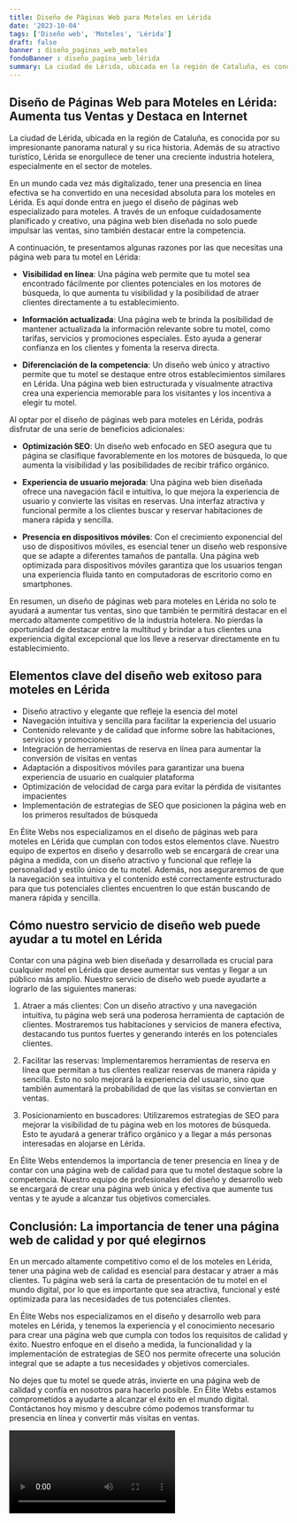 ```yaml
---
title: Diseño de Páginas Web para Moteles en Lérida
date: '2023-10-04'
tags: ['Diseño web', 'Moteles', 'Lérida']
draft: false
banner : diseño_paginas_web_moteles
fondoBanner : diseño_pagina_web_lérida
summary: La ciudad de Lérida, ubicada en la región de Cataluña, es conocida por su impresionante panorama natural y su rica historia. Además de su atractivo turístico, Lérida se enorgullece de tener una creciente industria hotelera, especialmente en el sector de moteles.
---
```


## Diseño de Páginas Web para Moteles en Lérida: Aumenta tus Ventas y Destaca en Internet

La ciudad de Lérida, ubicada en la región de Cataluña, es conocida por su impresionante panorama natural y su rica historia. Además de su atractivo turístico, Lérida se enorgullece de tener una creciente industria hotelera, especialmente en el sector de moteles.

En un mundo cada vez más digitalizado, tener una presencia en línea efectiva se ha convertido en una necesidad absoluta para los moteles en Lérida. Es aquí donde entra en juego el diseño de páginas web especializado para moteles. A través de un enfoque cuidadosamente planificado y creativo, una página web bien diseñada no solo puede impulsar las ventas, sino también destacar entre la competencia.

A continuación, te presentamos algunas razones por las que necesitas una página web para tu motel en Lérida:

- **Visibilidad en línea**: Una página web permite que tu motel sea encontrado fácilmente por clientes potenciales en los motores de búsqueda, lo que aumenta tu visibilidad y la posibilidad de atraer clientes directamente a tu establecimiento.

- **Información actualizada**: Una página web te brinda la posibilidad de mantener actualizada la información relevante sobre tu motel, como tarifas, servicios y promociones especiales. Esto ayuda a generar confianza en los clientes y fomenta la reserva directa.

- **Diferenciación de la competencia**: Un diseño web único y atractivo permite que tu motel se destaque entre otros establecimientos similares en Lérida. Una página web bien estructurada y visualmente atractiva crea una experiencia memorable para los visitantes y los incentiva a elegir tu motel.

Al optar por el diseño de páginas web para moteles en Lérida, podrás disfrutar de una serie de beneficios adicionales:

- **Optimización SEO**: Un diseño web enfocado en SEO asegura que tu página se clasifique favorablemente en los motores de búsqueda, lo que aumenta la visibilidad y las posibilidades de recibir tráfico orgánico.

- **Experiencia de usuario mejorada**: Una página web bien diseñada ofrece una navegación fácil e intuitiva, lo que mejora la experiencia de usuario y convierte las visitas en reservas. Una interfaz atractiva y funcional permite a los clientes buscar y reservar habitaciones de manera rápida y sencilla.

- **Presencia en dispositivos móviles**: Con el crecimiento exponencial del uso de dispositivos móviles, es esencial tener un diseño web responsive que se adapte a diferentes tamaños de pantalla. Una página web optimizada para dispositivos móviles garantiza que los usuarios tengan una experiencia fluida tanto en computadoras de escritorio como en smartphones.

En resumen, un diseño de páginas web para moteles en Lérida no solo te ayudará a aumentar tus ventas, sino que también te permitirá destacar en el mercado altamente competitivo de la industria hotelera. No pierdas la oportunidad de destacar entre la multitud y brindar a tus clientes una experiencia digital excepcional que los lleve a reservar directamente en tu establecimiento.

<GifSeo />

<Cta />

## Elementos clave del diseño web exitoso para moteles en Lérida

- Diseño atractivo y elegante que refleje la esencia del motel
- Navegación intuitiva y sencilla para facilitar la experiencia del usuario
- Contenido relevante y de calidad que informe sobre las habitaciones, servicios y promociones
- Integración de herramientas de reserva en línea para aumentar la conversión de visitas en ventas
- Adaptación a dispositivos móviles para garantizar una buena experiencia de usuario en cualquier plataforma
- Optimización de velocidad de carga para evitar la pérdida de visitantes impacientes
- Implementación de estrategias de SEO que posicionen la página web en los primeros resultados de búsqueda

En Élite Webs nos especializamos en el diseño de páginas web para moteles en Lérida que cumplan con todos estos elementos clave. Nuestro equipo de expertos en diseño y desarrollo web se encargará de crear una página a medida, con un diseño atractivo y funcional que refleje la personalidad y estilo único de tu motel. Además, nos aseguraremos de que la navegación sea intuitiva y el contenido esté correctamente estructurado para que tus potenciales clientes encuentren lo que están buscando de manera rápida y sencilla.

## Cómo nuestro servicio de diseño web puede ayudar a tu motel en Lérida

Contar con una página web bien diseñada y desarrollada es crucial para cualquier motel en Lérida que desee aumentar sus ventas y llegar a un público más amplio. Nuestro servicio de diseño web puede ayudarte a lograrlo de las siguientes maneras:

1. Atraer a más clientes: Con un diseño atractivo y una navegación intuitiva, tu página web será una poderosa herramienta de captación de clientes. Mostraremos tus habitaciones y servicios de manera efectiva, destacando tus puntos fuertes y generando interés en los potenciales clientes.

2. Facilitar las reservas: Implementaremos herramientas de reserva en línea que permitan a tus clientes realizar reservas de manera rápida y sencilla. Esto no solo mejorará la experiencia del usuario, sino que también aumentará la probabilidad de que las visitas se conviertan en ventas.

3. Posicionamiento en buscadores: Utilizaremos estrategias de SEO para mejorar la visibilidad de tu página web en los motores de búsqueda. Esto te ayudará a generar tráfico orgánico y a llegar a más personas interesadas en alojarse en Lérida.

En Élite Webs entendemos la importancia de tener presencia en línea y de contar con una página web de calidad para que tu motel destaque sobre la competencia. Nuestro equipo de profesionales del diseño y desarrollo web se encargará de crear una página web única y efectiva que aumente tus ventas y te ayude a alcanzar tus objetivos comerciales.

## Conclusión: La importancia de tener una página web de calidad y por qué elegirnos

En un mercado altamente competitivo como el de los moteles en Lérida, tener una página web de calidad es esencial para destacar y atraer a más clientes. Tu página web será la carta de presentación de tu motel en el mundo digital, por lo que es importante que sea atractiva, funcional y esté optimizada para las necesidades de tus potenciales clientes.

En Élite Webs nos especializamos en el diseño y desarrollo web para moteles en Lérida, y tenemos la experiencia y el conocimiento necesario para crear una página web que cumpla con todos los requisitos de calidad y éxito. Nuestro enfoque en el diseño a medida, la funcionalidad y la implementación de estrategias de SEO nos permite ofrecerte una solución integral que se adapte a tus necesidades y objetivos comerciales.

No dejes que tu motel se quede atrás, invierte en una página web de calidad y confía en nosotros para hacerlo posible. En Élite Webs estamos comprometidos a ayudarte a alcanzar el éxito en el mundo digital. Contáctanos hoy mismo y descubre cómo podemos transformar tu presencia en línea y convertir más visitas en ventas.

<Video />

<CtaBot job='Moteles' city='Lérida'/>

<Gmaps query='Lérida+españa+maps' />